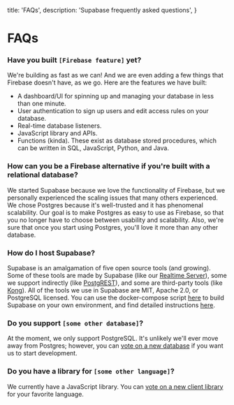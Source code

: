 
  title: 'FAQs',
  description: 'Supabase frequently asked questions',
}

# FAQs

### Have you built `[Firebase feature]` yet?

We're building as fast as we can! And we are even adding a few things that Firebase doesn't have, as we go. Here are the features we have built:

- A dashboard/UI for spinning up and managing your database in less than one minute.
- User authentication to sign up users and edit access rules on your database.
- Real-time database listeners.
- JavaScript library and APIs.
- Functions (kinda). These exist as database stored procedures, which can be written in SQL, JavaScript, Python, and Java.

### How can you be a Firebase alternative if you're built with a relational database?

We started Supabase because we love the functionality of Firebase, but we personally experienced the scaling issues that many others experienced. We chose Postgres because it's well-trusted and it has phenomenal scalability. Our goal is to make Postgres as easy to use as Firebase, so that you no longer have to choose between usability and scalability. Also, we're sure that once you start using Postgres, you'll love it more than any other database.

### How do I host Supabase?

Supabase is an amalgamation of five open source tools (and growing). Some of these tools are made by Supabase (like our [Realtime Server](https://github.com/supabase/realtime)), some we support indirectly (like [PostgREST](http://postgrest.org/en/v7.0.0/)), and some are third-party tools (like [Kong](https://github.com/Kong/kong)). All of the tools we use in Supabase are MIT, Apache 2.0, or PostgreSQL licensed. You can use the docker-compose script [here](https://github.com/supabase/supabase/tree/master/docker) to build Supabase on your own environment, and find detailed instructions [here](https://supabase.com/docs/guides/hosting/overview).

### Do you support `[some other database]`?

At the moment, we only support PostgreSQL. It's unlikely we'll ever move away from Postgres; however, you can [vote on a new database](https://github.com/supabase/supabase/issues/6) if you want us to start development.

### Do you have a library for `[some other language]`?

We currently have a JavaScript library. You can [vote on a new client library](https://github.com/supabase/supabase/issues/5) for your favorite language.

